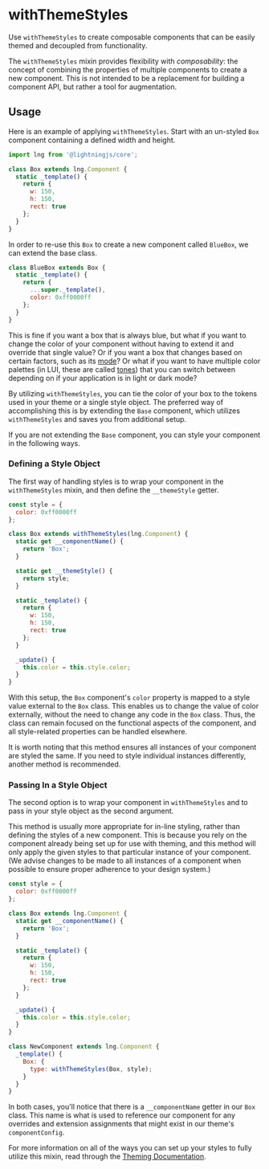 <!--
  Copyright 2023 Comcast Cable Communications Management, LLC

  Licensed under the Apache License, Version 2.0 (the "License");
  you may not use this file except in compliance with the License.
  You may obtain a copy of the License at

  http://www.apache.org/licenses/LICENSE-2.0

  Unless required by applicable law or agreed to in writing, software
  distributed under the License is distributed on an "AS IS" BASIS,
  WITHOUT WARRANTIES OR CONDITIONS OF ANY KIND, either express or implied.
  See the License for the specific language governing permissions and
  limitations under the License.

  SPDX-License-Identifier: Apache-2.0
-->


# withThemeStyles

Use `withThemeStyles` to create composable components that can be easily themed and decoupled from functionality.

The `withThemeStyles` mixin provides flexibility with _composability_: the concept of combining the properties of multiple components to create a new component. This is not intended to be a replacement for building a component API, but rather a tool for augmentation.

<Canvas>
  <Story id="utilities-withthemestyles--with-theme-styles" />
</Canvas>

## Usage

Here is an example of applying `withThemeStyles`. Start with an un-styled `Box` component containing a defined width and height.

```js
import lng from '@lightningjs/core';

class Box extends lng.Component {
  static _template() {
    return {
      w: 150,
      h: 150,
      rect: true
    };
  }
}
```

In order to re-use this `Box` to create a new component called `BlueBox`, we can extend the base class.

```js
class BlueBox extends Box {
  static _template() {
    return {
      ...super._template(),
      color: 0xff0000ff
    };
  }
}
```

This is fine if you want a box that is always blue, but what if you want to change the color of your component without having to extend it and override that single value? Or if you want a box that changes based on certain factors, such as its [mode](?path=/docs/docs-theming-mode--page)? Or what if you want to have multiple color palettes (in LUI, these are called [tones](?path=/docs/docs-theming-tone--page)) that you can switch between depending on if your application is in light or dark mode?

By utilizing `withThemeStyles`, you can tie the color of your box to the tokens used in your theme or a single style object. The preferred way of accomplishing this is by extending the `Base` component, which utilizes `withThemeStyles` and saves you from additional setup.

If you are not extending the `Base` component, you can style your component in the following ways.

### Defining a Style Object

The first way of handling styles is to wrap your component in the `withThemeStyles` mixin, and then define the `__themeStyle` getter.

```js
const style = {
  color: 0xff0000ff
};

class Box extends withThemeStyles(lng.Component) {
  static get __componentName() {
    return 'Box';
  }

  static get __themeStyle() {
    return style;
  }

  static _template() {
    return {
      w: 150,
      h: 150,
      rect: true
    };
  }

  _update() {
    this.color = this.style.color;
  }
}
```

With this setup, the `Box` component's `color` property is mapped to a style value external to the `Box` class. This enables us to change the value of color externally, without the need to change any code in the `Box` class. Thus, the class can remain focused on the functional aspects of the component, and all style-related properties can be handled elsewhere.

It is worth noting that this method ensures all instances of your component are styled the same. If you need to style individual instances differently, another method is recommended.

### Passing In a Style Object

The second option is to wrap your component in `withThemeStyles` and to pass in your style object as the second argument.

This method is usually more appropriate for in-line styling, rather than defining the styles of a new component. This is because you rely on the component already being set up for use with theming, and this method will only apply the given styles to that particular instance of your component. (We advise changes to be made to all instances of a component when possible to ensure proper adherence to your design system.)

```js
const style = {
  color: 0xff0000ff
};

class Box extends lng.Component {
  static get __componentName() {
    return 'Box';
  }

  static _template() {
    return {
      w: 150,
      h: 150,
      rect: true
    };
  }

  _update() {
    this.color = this.style.color;
  }
}

class NewComponent extends lng.Component {
  _template() {
    Box: {
      type: withThemeStyles(Box, style);
    }
  }
}
```

In both cases, you'll notice that there is a `__componentName` getter in our `Box` class. This name is what is used to reference our component for any overrides and extension assignments that might exist in our theme's `componentConfig`.

For more information on all of the ways you can set up your styles to fully utilize this mixin, read through the [Theming Documentation](?path=/docs/docs-theming-overview--page).
